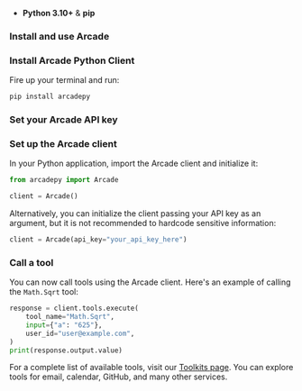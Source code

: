 
- **Python 3.10+** & **pip**

### Install and use Arcade

<Steps>

### Install Arcade Python Client

Fire up your terminal and run:

```bash
pip install arcadepy
```

### Set your Arcade API key

<SetApiKey />

### Set up the Arcade client

In your Python application, import the Arcade client and initialize it:

```python
from arcadepy import Arcade

client = Arcade()
```

Alternatively, you can initialize the client passing your API key as an argument, but it is not recommended to hardcode sensitive information:

```python
client = Arcade(api_key="your_api_key_here")
```

### Call a tool

You can now call tools using the Arcade client. Here's an example of calling the `Math.Sqrt` tool:

```python
response = client.tools.execute(
    tool_name="Math.Sqrt",
    input={"a": "625"},
    user_id="user@example.com",
)
print(response.output.value)
```

For a complete list of available tools, visit our [Toolkits page](/toolkits). You can explore tools for email, calendar, GitHub, and many other services.

</Steps>
